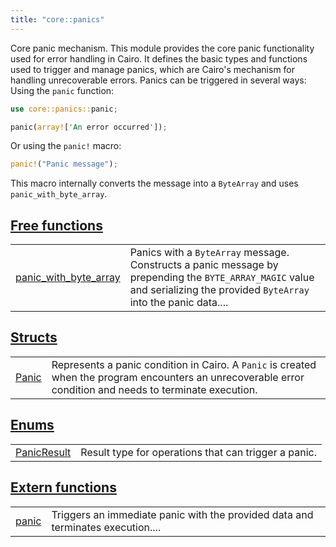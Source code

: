 ```yaml
---
title: "core::panics"
---
```



Core panic mechanism.
This module provides the core panic functionality used for error handling in Cairo.
It defines the basic types and functions used to trigger and manage panics, which
are Cairo's mechanism for handling unrecoverable errors.
Panics can be triggered in several ways:
Using the `panic` function:
```rust
use core::panics::panic;

panic(array!['An error occurred']);
```

Or using the `panic!` macro:
```rust
panic!("Panic message");
```

This macro internally converts the message into a `ByteArray` and uses `panic_with_byte_array`.



## [Free functions](./core-panics-free_functions)

| | |
|:---|:---|
| [panic_with_byte_array](./core-panics-panic_with_byte_array) | Panics with a `ByteArray`  message. Constructs a panic message by prepending the `BYTE_ARRAY_MAGIC`  value and serializing the provided `ByteArray`  into the panic data.... |

## [Structs](./core-panics-structs)

| | |
|:---|:---|
| [Panic](./core-panics-Panic) | Represents a panic condition in Cairo. A `Panic`  is created when the program encounters an unrecoverable error condition and needs to terminate execution. |

## [Enums](./core-panics-enums)

| | |
|:---|:---|
| [PanicResult](./core-panics-PanicResult) | Result type for operations that can trigger a panic. |

## [Extern functions](./core-panics-extern_functions)

| | |
|:---|:---|
| [panic](../core-panic_with_felt252) | Triggers an immediate panic with the provided data and terminates execution.... |
